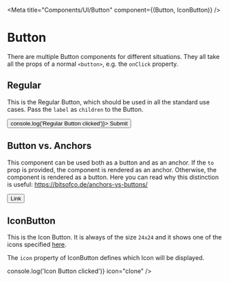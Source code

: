 
<Meta title="Components/UI/Button" component={(Button, IconButton)} />

# Button

There are multiple Button components for different situations.
They all take all the props of a normal `<button>`, e.g. the `onClick` property.

## Regular

This is the Regular Button, which should be used in all the standard use cases. Pass the `label` as `children` to the Button.

<Canvas withSource="open">
  <Story name="Regular">
    <Button onClick={() => console.log('Regular Button clicked')}>
      Submit
    </Button>
  </Story>
</Canvas>

<ArgsTable of={Button}/>

## Button vs. Anchors

This component can be used both as a button and as an anchor. If the `to` prop is provided, the component is rendered as an anchor. Otherwise, the component is rendered as a button. Here you can read why this distinction is useful: https://bitsofco.de/anchors-vs-buttons/

<Canvas withSource="open">
  <Story name="Button as Link">
    <Button to={'https://www.example.com/'}>
      Link
    </Button>
  </Story>
</Canvas>

## IconButton

This is the Icon Button. It is always of the size `24x24` and it shows one of the icons specified [here](?path=/docs/components-icon--regular).

The `icon` property of IconButton defines which Icon will be displayed.

<ArgsTable of={IconButton} />

<Canvas withSource="open">
  <Story name="WithIcon">
    <IconButton
      onClick={() => console.log('Icon Button clicked')}
      icon="clone"
    />
  </Story>
</Canvas>
